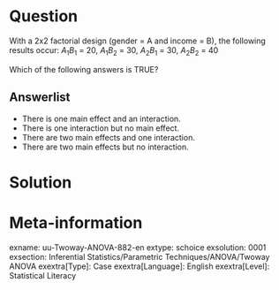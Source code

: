 Question
========
With a 2x2 factorial design (gender = A and income = B), the following results occur: $A_{1}B_{1}$ = 20, $A_{1}B_{2}$ = 30, $A_{2}B_{1}$ = 30, $A_{2}B_{2}$ = 40

Which of the following answers is TRUE?

Answerlist
----------
* There is one main effect and an interaction.
* There is one interaction but no main effect.
* There are two main effects and one interaction.
* There are two main effects but no interaction.


Solution
========

Meta-information
================
exname: uu-Twoway-ANOVA-882-en
extype: schoice
exsolution: 0001
exsection: Inferential Statistics/Parametric Techniques/ANOVA/Twoway ANOVA
exextra[Type]: Case
exextra[Language]: English
exextra[Level]: Statistical Literacy